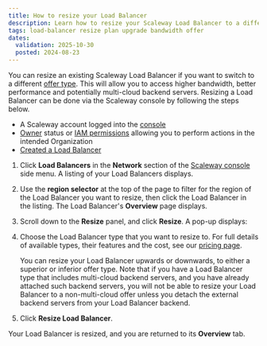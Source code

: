 ```yaml
---
title: How to resize your Load Balancer
description: Learn how to resize your Scaleway Load Balancer to a different offer type. Switching to a more powerful Load Balancer can provide higher bandwidth, better performance and allow multi-cloud backend servers.
tags: load-balancer resize plan upgrade bandwidth offer
dates:
  validation: 2025-10-30
  posted: 2024-08-23
---
```




You can resize an existing Scaleway Load Balancer if you want to switch to a different [offer type](https://www.scaleway.com/en/pricing/network/#load-balancer). This will allow you to access higher bandwidth, better performance and potentially multi-cloud backend servers. Resizing a Load Balancer can be done via the Scaleway console by following the steps below.

<Requirements />

- A Scaleway account logged into the [console](https://console.scaleway.com)
- [Owner](/iam/concepts/#owner) status or [IAM permissions](/iam/concepts/#permission) allowing you to perform actions in the intended Organization
- [Created a Load Balancer](/load-balancer/how-to/create-load-balancer/)

1. Click **Load Balancers** in the **Network** section of the [Scaleway console](https://console.scaleway.com) side menu. A listing of your Load Balancers displays.

2. Use the **region selector** at the top of the page to filter for the region of the Load Balancer you want to resize, then click the Load Balancer in the listing. The Load Balancer's **Overview** page displays.

3. Scroll down to the **Resize** panel, and click **Resize**. A pop-up displays:

    <Lightbox image={image} alt="A pop up window shows a Resize Load Balancer screen, with a dropdown menu to choose a Load Balancer type, and a warning that resizing might take a few seconds during which time the Load Balancer might be inaccessible." />

4. Choose the Load Balancer type that you want to resize to. For full details of available types, their features and the cost, see our [pricing page](https://www.scaleway.com/en/pricing/network/#load-balancer).

    <Message type="note">
    You can resize your Load Balancer upwards or downwards, to either a superior or inferior offer type. Note that if you have a Load Balancer type that includes multi-cloud backend servers, and you have already attached such backend servers, you will not be able to resize your Load Balancer to a non-multi-cloud offer unless you detach the external backend servers from your Load Balancer backend.
    </Message>

5. Click **Resize Load Balancer**.

Your Load Balancer is resized, and you are returned to its **Overview** tab.
